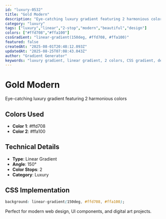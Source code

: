 ```yaml
---
id: "luxury-0532"
title: "Gold Modern"
description: "Eye-catching luxury gradient featuring 2 harmonious colors"
category: "luxury"
tags: ["luxury","linear","2-stop","modern","beautiful","design"]
colors: ["#ffd708","#ffa100"]
cssGradient: "linear-gradient(150deg, #ffd708, #ffa100)"
featured: false
createdAt: "2025-08-01T20:48:12.093Z"
updatedAt: "2025-08-25T07:08:43.043Z"
author: "Gradient Generator"
keywords: "luxury gradient, linear gradient, 2 colors, CSS gradient, design, #ffd708, #ffa100"
---
```


# Gold Modern

Eye-catching luxury gradient featuring 2 harmonious colors

## Colors Used
- **Color 1**: #ffd708
- **Color 2**: #ffa100

## Technical Details
- **Type**: Linear Gradient
- **Angle**: 150°
- **Color Stops**: 2
- **Category**: Luxury

## CSS Implementation
```css
background: linear-gradient(150deg, #ffd708, #ffa100);
```

Perfect for modern web design, UI components, and digital art projects.

